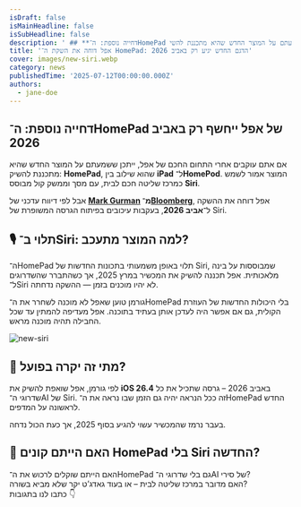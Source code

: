 ```yaml
---
isDraft: false
isMainHeadline: false
isSubHeadline: false
description: ' ## **דחייה נוספת: ה־HomePad של אפל ייחשף רק באביב 2026**  אם אתם עוקבים אחרי התחום החכם של אפל, ייתכן ששמעתם על המוצר החדש שהיא מתכננת להשי'
title: 'אפל דוחה את השקת ה־ HomePad: הדגם החדש יגיע רק באביב 2026'
cover: images/new-siri.webp
category: news
publishedTime: '2025-07-12T00:00:00.000Z'
authors:
  - jane-doe
---
```


## **דחייה נוספת: ה־HomePad של אפל ייחשף רק באביב 2026**

אם אתם עוקבים אחרי התחום החכם של אפל, ייתכן ששמעתם על המוצר החדש שהיא מתכננת להשיק: **HomePad**, שהוא שילוב בין **iPad** ל־**HomePod**. המוצר אמור לשמש כמרכז שליטה חכם לבית, עם מסך וממשק קול מבוסס **Siri**.

אבל לפי דיווח עדכני של **[Mark Gurman](https://9to5mac.com/2024/11/12/apple-smart-home-ai-release-date/) מ־[Bloomberg](https://redirect.viglink.com/?format=go&jsonp=vglnk_175226005764410&key=c1c7d488bb2df8a8b659d5d41634d304&libId=mcz5y2bx010023dg000ULhj4s5mn1&loc=https%3A%2F%2F9to5mac.com%2F2025%2F07%2F11%2Fnew-homepad-product-gets-fresh-launch-timing-update%2F&ccpaConsent=1---&v=1&out=https%3A%2F%2Fwww.bloomberg.com%2Fnews%2Farticles%2F2025-07-10%2Fapple-plans-new-macbook-pro-iphone-17e-and-ipads-by-early-2026%3FaccessToken%3DeyJhbGciOiJIUzI1NiIsInR5cCI6IkpXVCJ9.eyJzb3VyY2UiOiJTdWJzY3JpYmVyR2lmdGVkQXJ0aWNsZSIsImlhdCI6MTc1MjE3NDY1MCwiZXhwIjoxNzUyNzc5NDUwLCJhcnRpY2xlSWQiOiJTWjFXMEtEV1gyUFMwMCIsImJjb25uZWN0SWQiOiJDNEVEQ0FFMUZBMDU0MEJFQTI0QTlGMjExQzFFOTA4MCJ9.9jW-hyD66uCOnRKDSF5_2a3MHb-Cmywb3HHirn2W4b0&ref=https%3A%2F%2F9to5mac.com%2F&title=New%20%E2%80%98HomePad%E2%80%99%20product%20gets%20fresh%20launch%20timing%20update%20-%209to5Mac&txt=via%20%3Cem%3EBloomberg%3C%2Fem%3E)**, אפל דוחה את ההשקה ל־**אביב 2026**, בעקבות עיכובים בפיתוח הגרסה המשופרת של Siri.

## **🎙️ תלוי ב־Siri: למה המוצר מתעכב?**

ה־HomePad תלוי באופן משמעותי בתכונות החדשות של Siri, שמבוססות על בינה מלאכותית. אפל תכננה להשיק את המכשיר במרץ 2025, אך כשהתברר שהשדרוגים ל־Siri לא יהיו מוכנים בזמן — ההשקה נדחתה.

גורמן טוען שאפל לא מוכנה לשחרר את ה־HomePad בלי היכולות החדשות של העוזרת הקולית, גם אם אפשר היה לעדכן אותן בעתיד בתוכנה. אפל מעדיפה להמתין עד שכל החבילה תהיה מוכנה מראש.

![new-siri](images/new-siri-1600x800.webp)

## **📆 מתי זה יקרה בפועל?**

לפי גורמן, אפל שואפת להשיק את **iOS 26.4** באביב 2026 – גרסה שתכיל את כל שדרוגי ה־AI של Siri. זה ככל הנראה יהיה גם הזמן שבו נראה את ה־HomePad החדש לראשונה על המדפים.

בעבר נרמז שהמכשיר עשוי להגיע בסוף 2025, אך כעת הכול נדחה.

## **🤔 האם הייתם קונים HomePad בלי Siri החדשה?**

האם הייתם שוקלים לרכוש את ה־HomePad גם בלי שדרוגי ה־AI של סירי?  
האם מדובר במרכז שליטה לבית – או בעוד גאדג’ט יקר שלא מביא בשורה?  
כתבו לנו בתגובות 👇
